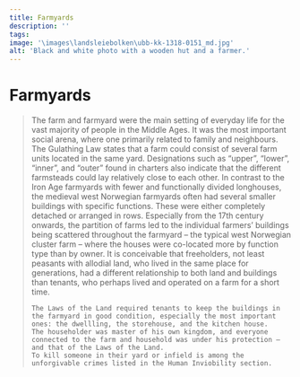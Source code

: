 ```yaml
---
title: Farmyards
description: ''
tags:
image: '\images\landsleiebolken\ubb-kk-1318-0151_md.jpg'
alt: 'Black and white photo with a wooden hut and a farmer.'
---
```




# Farmyards

<Blockquote
    quote='“Now, if someone moves away from a land, there are to be three doors standing, even though there were none when they arrived. That is, the living room door and the storage door and the kitchen door.”'
    footer='Land Tenancy section, chapter 9' />


<Spacer height={40}/>
<Container stil="initial side">
    The farm and farmyard were the main setting of everyday life for the vast majority of people in the Middle Ages. 
    It was the most important social arena, where one primarily related to family and neighbours. 
    The Gulathing Law states that a farm could consist of several farm units located in the same yard. 
    Designations such as “upper”, “lower”, “inner”, and “outer” found in charters also indicate that the different farmsteads could lay relatively close to each other. 
    In contrast to the Iron Age farmyards with fewer and functionally divided longhouses, the medieval west Norwegian farmyards often had several smaller buildings with specific functions. 
    These were either completely detached or arranged in rows. 
    Especially from the 17th century onwards, the partition of farms led to the individual farmers’ buildings being scattered throughout the farmyard – the typical west Norwegian cluster farm – where the houses were co-located more by function type than by owner. 
    It is conceivable that freeholders, not least peasants with allodial land, who lived in the same place for generations, had a different relationship to both land and buildings than tenants, who perhaps lived and operated on a farm for a short time. 
    
    The Laws of the Land required tenants to keep the buildings in the farmyard in good condition, especially the most important ones: the dwellling, the storehouse, and the kitchen house. 
    The householder was master of his own kingdom, and everyone connected to the farm and household was under his protection – and that of the Laws of the Land. 
    To kill someone in their yard or infield is among the unforgivable crimes listed in the Human Inviobility section.
</Container>

<Figure
    image="\images\landsleiebolken\ubb-w-f-084624_md.jpg"
    title="Aerial photo of a farmyard on Osterøy, called Havråtunet (from the University in Bergen Library's Picture Collection)"
    alt="Aerial photo of a farmyard"
    href= "https://marcus.uib.no/instance/photograph/ubb-w-f-084624.html"
>
</Figure>